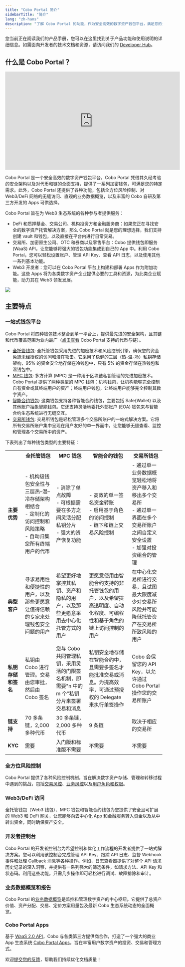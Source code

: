 ```yaml
---
title: "Cobo Portal 简介"
sidebarTitle: "简介"
lang: "zh-hans"
description: "了解 Cobo Portal 的功能，作为安全高效的数字资产钱包平台，满足您的资产管理需求。"
---
```


<Note>您当前正在阅读我们的产品手册，您可以在这里找到关于产品功能和使用说明的详细信息。如需面向开发者的技术文档和资源，请访问我们的 [Developer Hub](https://www.cobo.com/developers/v2_cn/guides/overview/introduction)。</Note>

## 什么是 Cobo Portal？

<iframe width="560" height="315" src="https://www.youtube.com/embed/5Msjx9WILq8?si=ImrnCF1G_w73FIL7" title="YouTube video player" frameborder="0" allow="accelerometer; autoplay; clipboard-write; encrypted-media; gyroscope; picture-in-picture" allowfullscreen></iframe>

Cobo Portal 是一个安全高效的数字资产钱包平台。Cobo Portal 凭借其久经考验的安全架构以及对代币和链的全面支持，提供了一系列加密钱包，可满足您的特定需求。此外，Cobo Portal 还提供了各种功能，包括全方位风险控制、对 Web3/DeFi 网络的无缝访问、直观的业务数据概览，以及丰富的 Cobo 自研及第三方开发的 Apps 可供选择。

Cobo Portal 旨在为 Web3 生态系统的各种参与者提供服务：

- DeFi 和质押基金、交易公司、机构投资方和金融服务商：如果您正在寻找安全的数字资产托管解决方案，那么 Cobo Portal 就是您的理想选择，我们支持创建 vault 和钱包，以及直接在平台内进行日常交易。
- 交易所、加密原生公司、OTC 和券商以及零售平台：Cobo 提供钱包即服务 (WaaS) API，让您能够将强大的钱包功能集成到自己的 App 中。利用 Cobo Portal，您可以轻松设置账户、管理 API Key、查看 API 日志，以及使用其他一系列基本功能。
- Web3 开发者：您可以在 Cobo Portal 平台上构建和部署 Apps 作为附加功能。这些 Apps 将为各类数字资产企业提供必要的工具和资源，为此类企业赋能，助力其在 Web3 领发发展。

<img src="/cn/images/common/2cn.svg" className="diagram"></img>


## 主要特点

### 一站式钱包平台

Cobo Portal 将四种钱包技术整合到单一平台上，提供最先进的安全架构，且其链和代币覆盖范围为业内最广（[点击查看](/cn/portal/supported-tokens) Cobo Portal 支持的代币与链）。

- [全托管钱包](/cn/portal/custodial-wallets/introduction): 全托管钱包采用先进的加密技术和风险控制引擎，确保您的资金免遭未经授权的访问和潜在攻击。它采用了稳健的三层（热-温-冷）私钥存储架构，95% 的资金安全地存储在冷钱包中，只有 5% 的资金存储在热钱包和温钱包中。
- [MPC 钱包](/cn/portal/mpc-wallets/introduction): 多方计算 (MPC) 是一种用于区块链私钥管理的先进加密技术。Cobo Portal 提供了两种类型的 MPC 钱包：机构钱包，让机构能够完全控制自有资金或其终端用户的资产；终端用户钱包，让终端用户能够完全控制其数字资产。
- [智能合约钱包](/cn/portal/smart-contract-wallets/introduction): 这类钱包支持各种智能合约钱包，主要包括 Safe\{Wallet\} 以及其他账户抽象智能钱包。它还支持灵活地委托外部账户 (EOA) 钱包来与智能合约生态系统进行无缝交互。
- [交易所钱包](/cn/portal/exchange-wallets/introduction): 交易所钱包是轻松管理多个交易所账户的一站式解决方案。它将所有交易所账户集中呈现在用户友好的单一界面中，让您能够无缝查看、监控和管理各个交易所中的资产。


下表列出了每种钱包类型的主要特征：


<table class="six-columns">
  <tr>
    <th></th>
    <th>全托管钱包</th>
    <th>MPC 钱包</th>
    <th>智能合约钱包</th>
    <th>交易所钱包</th>
  </tr>
  <tr>
    <td><strong>主要优势</strong></td>
    <td>
      - 机构级钱包安全性与三层热–温–冷存储架构相结合<br/>
      - 定制化的访问控制和风险策略<br/>
      - 自动归集您所有终端用户的代币
    </td>
    <td>
      - 消除了单点故障<br/>
      - 可根据需要在多方之间灵活分配私钥分片<br/>
      - 强大的资产恢复功能
    </td>
    <td>
      - 高效的单一签名资金转账<br/>
      - 启用基于角色的访问控制<br/>
      - 链下和链上交易风险控制
    </td>
    <td>
      - 通过单一业务数据概览轻松地将资产移入和移出多个交易所<br/>
      - 通过单一界面在多个交易所账户之间自定义安全设置<br/>
      - 加强对投资组合的管理
    </td>
  </tr>
  <tr>
    <td><strong>典型客户</strong></td>
    <td>寻求易用性和便捷性的用户，以及那些更愿意让值得信赖的专家来处理钱包安全问题的用户</td>
    <td>希望更好地掌控其私钥、资产和隐私的用户，以及那些更愿意采用去中心化托管方式的用户</td>
    <td>更愿意使用由智能合约支持的非托管钱包的用户，以及希望提高透明度、自动化程度、可编程性和基于角色的链上访问控制的用户</td>
    <td>在中心化交易所进行交易，且试图最大限度减少对交易所风险并可能降低托管资产在交易所所致风险的用户</td>
  </tr>
  <tr>
    <td><strong>私钥存储和签名</strong></td>
    <td>私钥由 Cobo 进行管理。交易由您审批，然后由 Cobo 签名</td>
    <td>您与 Cobo 共同管理私钥，采用灵活的门限签名机制，即需要"n 中的 m 个"私钥分片来签署交易和消息</td>
    <td>私钥安全地存储在智能合约中，且需要多签名才能批准交易或消息。为提高效率，可通过预授权的 Delegate 来执行单签操作</td>
    <td>Cobo 会保留您的 API Key，以允许通过 Cobo Portal 操作您的交易所账户</td>
  </tr>
  <tr>
    <td><strong>链支持</strong></td>
    <td>70 多条链，2,000 多种代币</td>
    <td>30 多条链，2,000 多种代币</td>
    <td>9 条链</td>
    <td>取决于相应的交易所</td>
  </tr>
  <tr>
    <td><strong>KYC</strong></td>
    <td>需要</td>
    <td>入门版和标准版不需要</td>
    <td>不需要</td>
    <td>不需要</td>
  </tr>
</table>

### 全方位风险控制
Cobo Portal 提供了各种风险控制机制，旨在解决数字资产存储、管理和转移过程中遇到的挑战，包括[交易风控](/cn/portal/risk-controls/tx-policies-overview)、[业务风控](/cn/portal/risk-controls/governance-policies)以及[用户角色和权限](/cn/portal/risk-controls/roles-and-permissions)。

### Web3/DeFi 访问
全托管钱包（Web3 钱包）、MPC 钱包和智能合约钱包为您提供了安全且可扩展的 Web3 和 DeFi 网关，让您能够向去中心化 App 和金融服务转入资金以及从中转出资金，同时确保资产安全。

### 开发者控制台
Cobo Portal 的开发者控制台为希望控制和优化工作流程的开发者提供了一站式解决方案。您可以利用该控制台完成管理 API Key、跟踪 API 日志、监督 Webhook 事件和处理 Callback 消息等各种操作。例如，日志查看器提供了对整个 API 请求历史记录的深入洞察，并提供有一系列强大的筛选条件，如请求方法、API Key 和状态码。利用这些功能，只需几步操作即可轻松进行调试、故障排除和审计。

### 业务数据概览和报告
Cobo Portal 的[业务数据概览](/cn/portal/dashboard/introduction)是监控和管理数字资产的中心枢纽。它提供了总资产价值、资产分配、交易、定价方案用量包及最新 Cobo 生态系统动态的全面概览。

### Cobo Portal Apps

基于 [WaaS 2.0 API](https://www.cobo.com/developers/v2_cn/guides/overview/introduction)，Cobo 与各类第三方提供商合作，打造了一个强大的商业 App 生态系统 [Cobo Portal Apps](/cn/apps/introduction)，旨在丰富用户数字资产的投资、交易和管理方式。

<Tip>欢迎[提交您的反馈](https://forms.zohopublic.com/cobo/form/DocumentFeedbackForm/formperma/QvLOhxJv1_JMsJ-1dleZ8Itb_7rzN-LtgvsDdxosoVI?referrername=manuals)，帮助我们持续优化文档质量！</Tip>
